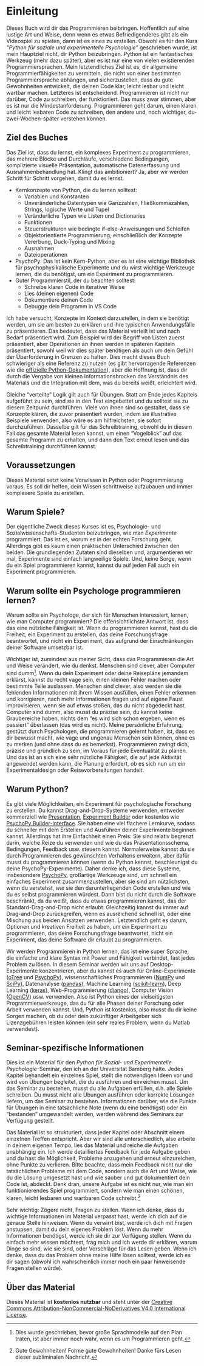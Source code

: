 # Einleitung {#intro}

Dieses Buch wird dir das Programmieren beibringen. Hoffentlich auf eine lustige Art und Weise, denn wenn es etwas Befriedigenderes gibt als ein Videospiel zu spielen, dann ist es eines zu erstellen. Obwohl es für den Kurs *"Python für soziale und experimentelle Psychologie"* geschrieben wurde, ist mein Hauptziel nicht, dir Python beizubringen. Python ist ein fantastisches Werkzeug (mehr dazu später), aber es ist nur eine von vielen existierenden Programmiersprachen. Mein letztendliches Ziel ist es, dir allgemeine Programmierfähigkeiten zu vermitteln, die nicht von einer bestimmten Programmiersprache abhängen, und sicherzustellen, dass du gute Gewohnheiten entwickelt, die deinen Code klar, leicht lesbar und leicht wartbar machen. Letzteres ist entscheidend. Programmieren ist nicht nur darüber, Code zu schreiben, der funktioniert. Das muss zwar stimmen, aber es ist nur die Mindestanforderung. Programmieren geht darum, einen klaren und leicht lesbaren Code zu schreiben, den andere und, noch wichtiger, du-zwei-Wochen-später verstehen können.

## Ziel des Buches
Das Ziel ist, dass du lernst, ein komplexes Experiment zu programmieren, das mehrere Blöcke und Durchläufe, verschiedene Bedingungen, komplizierte visuelle Präsentation, automatische Datenerfassung und Ausnahmenbehandlung hat. Klingt das ambitioniert? Ja, aber wir werden Schritt für Schritt vorgehen, damit du es lernst.

* Kernkonzepte von Python, die du lernen solltest:
  * Variablen und Konstanten
  * Unveränderliche Datentypen wie Ganzzahlen, Fließkommazahlen, Strings, logische Werte und Tupel
  * Veränderliche Typen wie Listen und Dictionaries
  * Funktionen
  * Steuerstrukturen wie bedingte if-else-Anweisungen und Schleifen
  * Objektorientierte Programmierung, einschließlich der Konzepte Vererbung, Duck-Typing und Mixing
  * Ausnahmen
  * Dateioperationen
* PsychoPy: Das ist kein Kern-Python, aber es ist eine wichtige Bibliothek für psychophysikalische Experimente und du wirst wichtige Werkzeuge lernen, die du benötigst, um ein Experiment zu programmieren.
* Guter Programmierstil, der du beachten solltest:
  * Schreibe klaren Code in iterativer Weise
  * Lies (deinen eigenen) Code
  * Dokumentiere deinen Code
  * Debugge dein Programm in VS Code

Ich habe versucht, Konzepte im Kontext darzustellen, in dem sie benötigt werden, um sie am besten zu erklären und ihre typischen Anwendungsfälle zu präsentieren. Das bedeutet, dass das Material verteilt ist und nach Bedarf präsentiert wird. Zum Beispiel wird der Begriff von Listen zuerst präsentiert, aber Operationen an ihnen werden in späteren Kapiteln präsentiert, sowohl weil wir dies später benötigen als auch um dein Gefühl der Überforderung in Grenzen zu halten. Dies macht dieses Buch schwieriger als eine Referenz zu nutzen (es gibt hervorragende Referenzen wie die [offizielle Python-Dokumentation](https://docs.python.org/3/)), aber die Hoffnung ist, dass dir durch die Vergabe von kleinen Informationsbrocken das Verständnis des Materials und die Integration mit dem, was du bereits weißt, erleichtert wird.

Gleiche "verteilte" Logik gilt auch für Übungen. Statt am Ende jedes Kapitels aufgeführt zu sein, sind sie in den Text eingebettet und du solltest sie zu diesem Zeitpunkt durchführen. Viele von ihnen sind so gestaltet, dass sie Konzepte klären, die zuvor präsentiert wurden, indem sie illustrative Beispiele verwenden, also wäre es am hilfreichsten, sie sofort durchzuführen. Dasselbe gilt für das Schreibtraining, obwohl du in diesem Fall das gesamte Material lesen kannst, um einen "Vogelblick" auf das gesamte Programm zu erhalten, und dann den Text erneut lesen und das Schreibtraining durchführen kannst.

## Voraussetzungen
Dieses Material setzt keine Vorwissen in Python oder Programmierung voraus. Es soll dir helfen, dein Wissen schrittweise aufzubauen und immer komplexere Spiele zu erstellen.

## Warum Spiele?
Der eigentliche Zweck dieses Kurses ist es, Psychologie- und Sozialwissenschafts-Studenten beizubringen, wie man _Experimente_ programmiert. Das ist es, worum es in der echten Forschung geht. Allerdings gibt es kaum einen praktischen Unterschied zwischen den beiden. Die grundlegenden Zutaten sind dieselben und, argumentieren wir mal, Experimente sind einfach langweilige Spiele. Und, keine Sorge, wenn du ein Spiel programmieren kannst, kannst du auf jeden Fall auch ein Experiment programmieren.

## Warum sollte ein Psychologe programmieren lernen?
Warum sollte ein Psychologe, der sich für Menschen interessiert, lernen, wie man Computer programmiert? Die offensichtlichste Antwort ist, dass das eine nützliche Fähigkeit ist. Wenn du programmieren kannst, hast du die Freiheit, ein Experiment zu erstellen, das deine Forschungsfrage beantwortet, und nicht ein Experiment, das aufgrund der Einschränkungen deiner Software umsetzbar ist.

Wichtiger ist, zumindest aus meiner Sicht, dass das Programmieren die Art und Weise verändert, wie du denkst. Menschen sind clever, aber Computer sind dumm^[Dies wurde geschrieben, bevor große Sprachmodelle auf den Plan traten, ist aber immer noch wahr, wenn es um Programmieren geht.]. Wenn du dein Experiment oder deine Reisepläne jemandem erklärst, kannst du recht vage sein, einen kleinen Fehler machen oder bestimmte Teile auslassen. Menschen sind clever, also werden sie die fehlenden Informationen mit ihrem Wissen ausfüllen, einen Fehler erkennen und korrigieren, nach mehr Informationen fragen und auf eigene Faust improvisieren, wenn sie auf etwas stoßen, das du nicht abgedeckt hast. Computer sind dumm, also musst du präzise sein, du kannst keine Graubereiche haben, nichts dem "es wird sich schon ergeben, wenn es passiert" überlassen (das wird es nicht). Meine persönliche Erfahrung, gestützt durch Psychologen, die programmieren gelernt haben, ist, dass es dir bewusst macht, wie vage und ungenau Menschen sein können, ohne es zu merken (und ohne dass du es bemerkst). Programmieren zwingt dich, präzise und gründlich zu sein, im Voraus für jede Eventualität zu planen. Und das ist an sich eine sehr nützliche Fähigkeit, die auf jede Aktivität angewendet werden kann, die Planung erfordert, ob es sich nun um ein Experimentaldesign oder Reisevorbereitungen handelt.

## Warum Python?
Es gibt viele Möglichkeiten, ein Experiment für psychologische Forschung zu erstellen. Du kannst Drag-and-Drop-Systeme verwenden, entweder kommerziell wie [Presentation](https://www.neurobs.com/), [Experiment Builder](https://www.sr-research.com/experiment-builder/) oder kostenlos wie [PsychoPy Builder-Interface](https://psychopy.org/builder). Sie haben eine viel flachere Lernkurve, sodass du schneller mit dem Erstellen und Ausführen deiner Experimente beginnen kannst. Allerdings hat ihre Einfachheit einen Preis: Sie sind relativ begrenzt darin, welche Reize du verwenden und wie du das Präsentationsschema, Bedingungen, Feedback usw. steuern kannst. Normalerweise kannst du sie durch Programmieren des gewünschten Verhaltens erweitern, aber dafür musst du programmieren können (wenn du Python kennst, beschleunigst du deine PsychoPy-Experimente). Daher denke ich, dass diese Systeme, insbesondere [PsychoPy](https://psychopy.org/), großartige Werkzeuge sind, um schnell ein einfaches Experiment zusammenzustellen, aber sie sind am nützlichsten, wenn du verstehst, _wie_ sie den darunterliegenden Code erstellen und wie du es selbst programmieren würdest. Dann bist du nicht durch die Software beschränkt, da du weißt, dass du etwas programmieren kannst, das der Standard-Drag-and-Drop nicht erlaubt. Gleichzeitig kannst du immer auf Drag-and-Drop zurückgreifen, wenn es ausreichend schnell ist, oder eine Mischung aus beiden Ansätzen verwenden. Letztendlich geht es darum, Optionen und kreativen Freiheit zu haben, um ein Experiment zu programmieren, das deine Forschungsfrage beantwortet, nicht ein Experiment, das deine Software dir erlaubt zu programmieren.

Wir werden Programmieren in Python lernen, das ist eine super Sprache, die einfache und klare Syntax mit Power und Fähigkeit verbindet, fast jedes Problem zu lösen. In diesem Seminar werden wir uns auf Desktop-Experimente konzentrieren, aber du kannst es auch für Online-Experimente ([oTree](https://otree.readthedocs.io/en/latest/) und [PsychoPy](https://psychopy.org/)), wissenschaftliches Programmieren ([NumPy](https://numpy.org/) und [SciPy](https://www.scipy.org/)), Datenanalyse ([pandas](https://pandas.pydata.org/)), Machine Learning ([scikit-learn](https://scikit-learn.org/)), Deep Learning ([keras](https://keras.io/)), Web-Programmierung ([django](https://www.djangoproject.com/)), Computer Vision ([OpenCV](https://opencv.org/)) usw. verwenden. Also ist Python eines der vielseitigsten Programmierwerkzeuge, das du für alle Phasen deiner Forschung oder Arbeit verwenden kannst. Und, Python ist kostenlos, also musst du dir keine Sorgen machen, ob du oder dein zukünftiger Arbeitgeber sich Lizenzgebühren leisten können (ein sehr reales Problem, wenn du Matlab verwendest).

## Seminar-spezifische Informationen
Dies ist ein Material für den _Python für Sozial- und Experimentelle Psychologie_-Seminar, den ich an der Universität Bamberg halte. Jedes Kapitel behandelt ein einzelnes Spiel, stellt die notwendigen Ideen vor und wird von Übungen begleitet, die du ausführen und einreichen musst. Um das Seminar zu bestehen, musst du alle Aufgaben erfüllen, d.h. alle Spiele schreiben. Du musst nicht alle Übungen ausführen oder korrekte Lösungen liefern, um das Seminar zu bestehen. Informationen darüber, wie die Punkte für Übungen in eine tatsächliche Note (wenn du eine benötigst) oder ein "bestanden" umgewandelt werden, werden während des Seminars zur Verfügung gestellt.

Das Material ist so strukturiert, dass jeder Kapitel oder Abschnitt einem einzelnen Treffen entspricht. Aber wir sind alle unterschiedlich, also arbeite in deinem eigenen Tempo, lies das Material und reiche die Aufgaben unabhängig ein. Ich werde detailliertes Feedback für jede Aufgabe geben und du hast die Möglichkeit, Probleme anzugehen und erneut einzureichen, ohne Punkte zu verlieren. Bitte beachte, dass mein Feedback nicht nur die tatsächlichen Probleme mit dem Code, sondern auch die Art und Weise, wie du die Lösung umgesetzt hast und wie sauber und gut dokumentiert dein Code ist, abdeckt. Denk dran, unsere Aufgabe ist es nicht nur, wie man ein funktionierendes Spiel programmiert, sondern wie man einen schönen, klaren, leicht lesbaren und wartbaren Code schreibt.^[Gute Gewohnheiten! Forme gute Gewohnheiten! Danke fürs Lesen dieser subliminalen Nachricht.]

Sehr wichtig: Zögere nicht, Fragen zu stellen. Wenn ich denke, dass du wichtige Informationen im Material verpasst hast, werde ich dich auf die genaue Stelle hinweisen. Wenn du verwirrt bist, werde ich dich mit Fragen anstupsen, damit du dein eigenes Problem löst. Wenn du mehr Informationen benötigst, werde ich sie dir zur Verfügung stellen. Wenn du einfach mehr wissen möchtest, frag mich und ich werde dir erklären, warum Dinge so sind, wie sie sind, oder Vorschläge für das Lesen geben. Wenn ich denke, dass du das Problem ohne meine Hilfe lösen solltest, werde ich es dir sagen (obwohl ich wahrscheinlich immer noch ein paar hinweisende Fragen stellen würde).

## Über das Material
Dieses Material ist **kostenlos nutzbar** und steht unter der [Creative Commons Attribution-NonCommercial-NoDerivatives V4.0 International License](https://creativecommons.org/licenses/by-nc-nd/4.0/).
